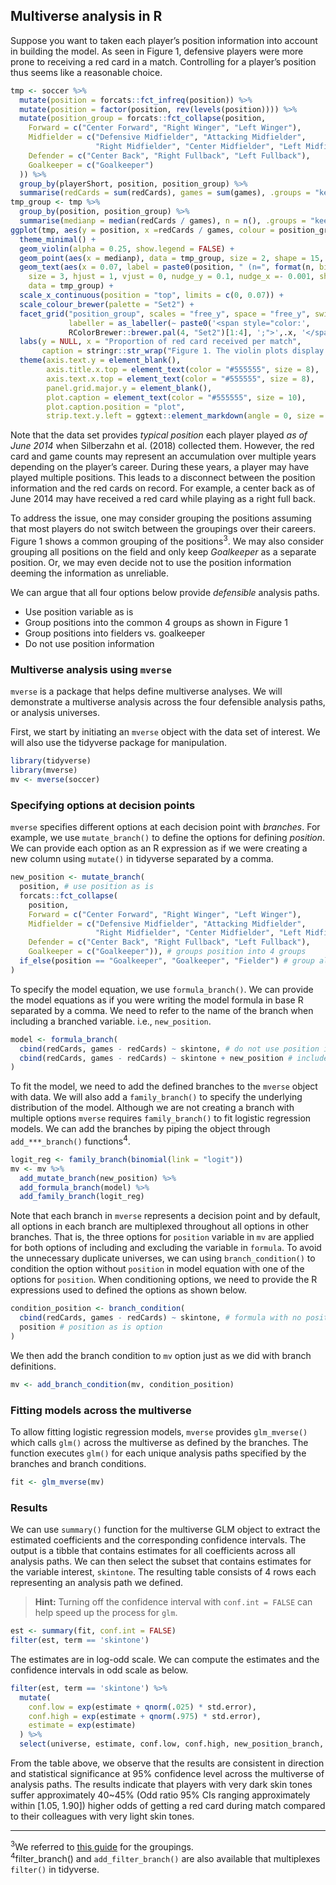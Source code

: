 ## Multiverse analysis in R

Suppose you want to taken each player's position information into account in building the model. As seen in Figure 1, defensive players were more prone to receiving a red card in a match. Controlling for a player's position thus seems like a reasonable choice.

```r
tmp <- soccer %>%
  mutate(position = forcats::fct_infreq(position)) %>%
  mutate(position = factor(position, rev(levels(position)))) %>%
  mutate(position_group = forcats::fct_collapse(position,
    Forward = c("Center Forward", "Right Winger", "Left Winger"),
    Midfielder = c("Defensive Midfielder", "Attacking Midfielder", 
                   "Right Midfielder", "Center Midfielder", "Left Midfielder"),
    Defender = c("Center Back", "Right Fullback", "Left Fullback"),
    Goalkeeper = c("Goalkeeper")
  )) %>%
  group_by(playerShort, position, position_group) %>%
  summarise(redCards = sum(redCards), games = sum(games), .groups = "keep")
tmp_group <- tmp %>%
  group_by(position, position_group) %>%
  summarise(medianp = median(redCards / games), n = n(), .groups = "keep")
ggplot(tmp, aes(y = position, x =redCards / games, colour = position_group)) +
  theme_minimal() +
  geom_violin(alpha = 0.25, show.legend = FALSE) +
  geom_point(aes(x = medianp), data = tmp_group, size = 2, shape = 15, show.legend = FALSE) +
  geom_text(aes(x = 0.07, label = paste0(position, " (n=", format(n, big.mark = ",") , ")")),
    size = 3, hjust = 1, vjust = 0, nudge_y = 0.1, nudge_x =- 0.001, show.legend = FALSE,
    data = tmp_group) +
  scale_x_continuous(position = "top", limits = c(0, 0.07)) +
  scale_colour_brewer(palette = "Set2") +
  facet_grid("position_group", scales = "free_y", space = "free_y", switch = "y",
             labeller = as_labeller(~ paste0('<span style="color:',
             RColorBrewer::brewer.pal(4, "Set2")[1:4], ';">',.x, '</span>'))) +
  labs(y = NULL, x = "Proportion of red card received per match", 
       caption = stringr::str_wrap("Figure 1. The violin plots display the distributions of each player's proportion of red cards received in a game and the squares indicate the median value for each position. They suggest that the likelihood of receiving a red card in a soccer match vary by position.", width = 90)) +
  theme(axis.text.y = element_blank(),
        axis.title.x.top = element_text(color = "#555555", size = 8),
        axis.text.x.top = element_text(color = "#555555", size = 8),
        panel.grid.major.y = element_blank(),
        plot.caption = element_text(color = "#555555", size = 10),
        plot.caption.position = "plot",
        strip.text.y.left = ggtext::element_markdown(angle = 0, size = 10))
```

Note that the data set provides _typical position_ each player played _as of June 2014_ when Silberzahn et al. (2018) collected them. However, the red card and game counts may represent an accumulation over multiple years depending on the player's career. During these years, a player may have played multiple positions. This leads to a disconnect between the position information and the red cards on record. For example, a center back as of June 2014 may have received a red card while playing as a right full back. 

To address the issue, one may consider grouping the positions assuming that most players do not switch between the groupings over their careers. Figure 1 shows a common grouping of the positions<sup>3</sup>. We may also consider grouping all positions on the field and only keep _Goalkeeper_ as a separate position. Or, we may even decide not to use the position information deeming the information as unreliable. 

We can argue that all four options below provide _defensible_ analysis paths.

+   Use position variable as is
+   Group positions into the common 4 groups as shown in Figure 1
+   Group positions into fielders vs. goalkeeper
+   Do not use position information

### Multiverse analysis using `mverse`

`mverse` is a package that helps define multiverse analyses. We will demonstrate a multiverse analysis across the four defensible analysis paths, or analysis universes. 

First, we start by initiating an `mverse` object with the data set of interest. We will also use the tidyverse package for manipulation.

```r
library(tidyverse)
library(mverse)
mv <- mverse(soccer) 
```

### Specifying options at decision points

`mverse` specifies different options at each decision point with _branches_. For example, we use `mutate_branch()` to define the options for defining _position_. We can provide each option as an R expression as if we were creating a new column using `mutate()` in tidyverse separated by a comma.

```r
new_position <- mutate_branch(
  position, # use position as is
  forcats::fct_collapse(
    position, 
    Forward = c("Center Forward", "Right Winger", "Left Winger"), 
    Midfielder = c("Defensive Midfielder", "Attacking Midfielder", 
                   "Right Midfielder", "Center Midfielder", "Left Midfielder"), 
    Defender = c("Center Back", "Right Fullback", "Left Fullback"), 
    Goalkeeper = c("Goalkeeper")), # groups position into 4 groups
  if_else(position == "Goalkeeper", "Goalkeeper", "Fielder") # group all fielders
)
```

To specify the model equation, we use `formula_branch()`. We can provide the model equations as if you were writing the model formula in base R separated by a comma. We need to refer to the name of the branch when including a branched variable. i.e., `new_position`.

```r
model <- formula_branch(
  cbind(redCards, games - redCards) ~ skintone, # do not use position information
  cbind(redCards, games - redCards) ~ skintone + new_position # include position variable
)
```

To fit the model, we need to add the defined branches to the `mverse` object with data. We will also add a `family_branch()` to specify the underlying distribution of the model. Although we are not creating a branch with multiple options `mverse` requires `family_branch()` to fit logistic regression models. We can add the branches by piping the object through `add_***_branch()` functions<sup>4</sup>.

```r
logit_reg <- family_branch(binomial(link = "logit"))
mv <- mv %>%
  add_mutate_branch(new_position) %>%
  add_formula_branch(model) %>%
  add_family_branch(logit_reg)
```

Note that each branch in `mverse` represents a decision point and by default, all options in each branch are multiplexed throughout all options in other branches. That is, the three options for `position` variable in `mv` are applied for both options of including and excluding the variable in `formula`. To avoid the unnecessary duplicate universes, we can using `branch_condition()` to condition the option without `position` in model equation with one of the options for `position`. When conditioning options, we need to provide the R expressions used to defined the options as shown below.

```r
condition_position <- branch_condition(
  cbind(redCards, games - redCards) ~ skintone, # formula with no position option
  position # position as is option 
)
```

We then add the branch condition to `mv` option just as we did with branch definitions.

```r
mv <- add_branch_condition(mv, condition_position)
```


### Fitting models across the multiverse

To allow fitting logistic regression models, `mverse` provides `glm_mverse()` which calls `glm()` across the multiverse as defined by the branches. The function executes `glm()` for each unique analysis paths specified by the branches and branch conditions.

```r
fit <- glm_mverse(mv)
```

### Results

We can use `summary()` function for the multiverse GLM object to extract the estimated coefficients and the corresponding confidence intervals. The output is a tibble that contains estimates for all coefficients across all analysis paths. We can then select the subset that contains estimates for the variable interest, `skintone`. The resulting table consists of 4 rows each representing an analysis path we defined. 

> **Hint:** Turning off the confidence interval with `conf.int = FALSE` can help speed up the process for `glm`.

```r
est <- summary(fit, conf.int = FALSE) 
filter(est, term == 'skintone')
```

The estimates are in log-odd scale. We can compute the estimates and the confidence intervals in odd scale as below.

```r
filter(est, term == 'skintone') %>% 
  mutate(
    conf.low = exp(estimate + qnorm(.025) * std.error),
    conf.high = exp(estimate + qnorm(.975) * std.error),
    estimate = exp(estimate)
  ) %>%
  select(universe, estimate, conf.low, conf.high, new_position_branch, model_branch)
```

From the table above, we observe that the results are consistent in direction and statistical significance at 95% confidence level across the multiverse of analysis paths. The results indicate that players with very dark skin tones suffer approximately 40~45% (Odd ratio 95% CIs ranging approximately within [1.05, 1.90]) higher odds of getting a red card during match compared to their colleagues with very light skin tones. 

```{=html}
<hr />
<footnote id="note3"><sup>3</sup>We referred to <a href="https://yoursoccerhome.com/soccer-positions-a-complete-and-easy-to-understand-guide/" target="_blank">this guide</a> for the groupings.</footnote>
<br /><footnote id="note4"><sup>4</sup><coce>filter_branch()</code> and <code>add_filter_branch()</code> are also available that multiplexes <code>filter()</code> in tidyverse.</footnote>
```
